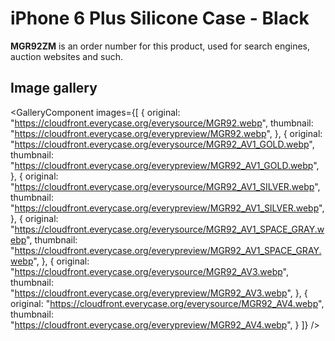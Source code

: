
# iPhone 6 Plus Silicone Case - Black

<Callout type='info' emoji='👉🏻'>**MGR92ZM** is an order number for this product, used for search engines, auction websites and such.</Callout>

## Image gallery

<GalleryComponent
    images={[
      {
        original: "https://cloudfront.everycase.org/everysource/MGR92.webp",
        thumbnail: "https://cloudfront.everycase.org/everypreview/MGR92.webp",
      },
      {
        original: "https://cloudfront.everycase.org/everysource/MGR92_AV1_GOLD.webp",
        thumbnail: "https://cloudfront.everycase.org/everypreview/MGR92_AV1_GOLD.webp",
      },
      {
        original: "https://cloudfront.everycase.org/everysource/MGR92_AV1_SILVER.webp",
        thumbnail: "https://cloudfront.everycase.org/everypreview/MGR92_AV1_SILVER.webp",
      },
      {
        original: "https://cloudfront.everycase.org/everysource/MGR92_AV1_SPACE_GRAY.webp",
        thumbnail: "https://cloudfront.everycase.org/everypreview/MGR92_AV1_SPACE_GRAY.webp",
      },
      {
        original: "https://cloudfront.everycase.org/everysource/MGR92_AV3.webp",
        thumbnail: "https://cloudfront.everycase.org/everypreview/MGR92_AV3.webp",
      },
      {
        original: "https://cloudfront.everycase.org/everysource/MGR92_AV4.webp",
        thumbnail: "https://cloudfront.everycase.org/everypreview/MGR92_AV4.webp",
      }
    ]}
  />
